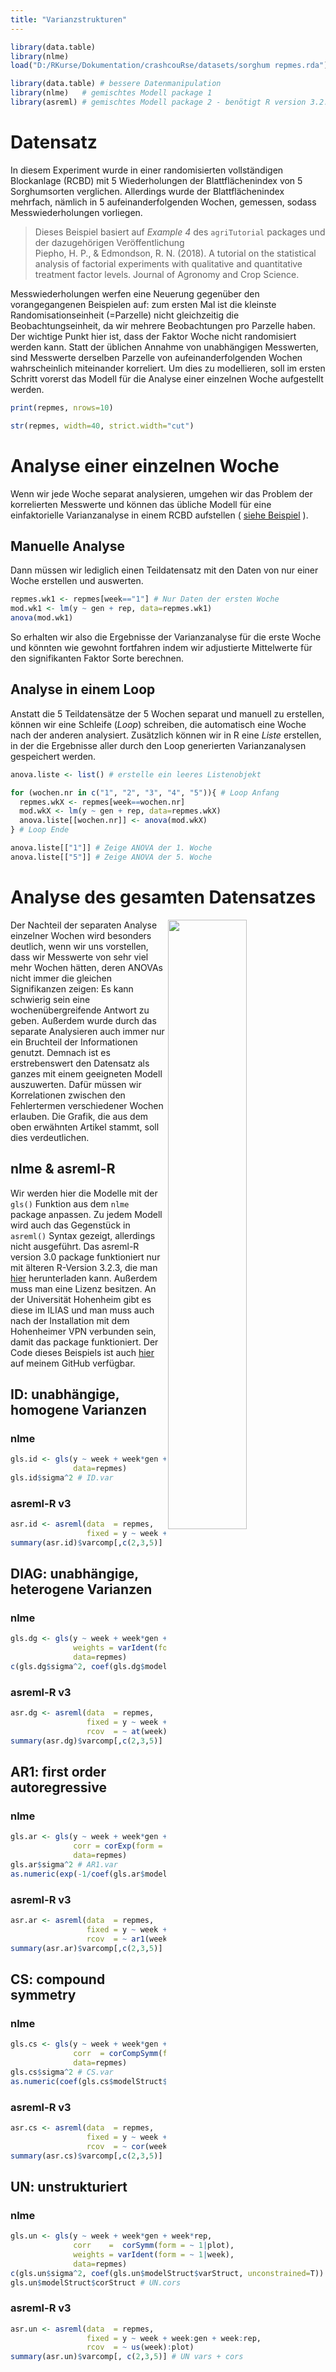 ```yaml
---
title: "Varianzstrukturen"
---
```


```r
library(data.table)
library(nlme)
load("D:/RKurse/Dokumentation/crashcouRse/datasets/sorghum repmes.rda")
```

```r
library(data.table) # bessere Datenmanipulation
library(nlme)   # gemischtes Modell package 1
library(asreml) # gemischtes Modell package 2 - benötigt R version 3.2.3. und Lizenz
```

# Datensatz

In diesem Experiment wurde in einer randomisierten vollständigen Blockanlage (RCBD) mit 5 Wiederholungen der Blattflächenindex von 5 Sorghumsorten verglichen. Allerdings wurde der Blattflächenindex mehrfach, nämlich in 5 aufeinanderfolgenden Wochen, gemessen, sodass Messwiederholungen vorliegen. 

> Dieses Beispiel basiert auf *Example 4* des `agriTutorial` packages und der dazugehörigen Veröffentlichung
> <br />
> Piepho, H. P., & Edmondson, R. N. (2018). A tutorial on the statistical analysis of factorial experiments with qualitative and quantitative treatment factor levels. Journal of Agronomy and Crop Science.

Messwiederholungen werfen eine Neuerung gegenüber den vorangegangenen Beispielen auf: zum ersten Mal ist die kleinste Randomisationseinheit (=Parzelle) nicht gleichzeitig die Beobachtungseinheit, da wir mehrere Beobachtungen pro Parzelle haben. Der wichtige Punkt hier ist, dass der Faktor Woche nicht randomisiert werden kann. Statt der üblichen Annahme von unabhängigen Messwerten, sind Messwerte derselben Parzelle von aufeinanderfolgenden Wochen wahrscheinlich miteinander korreliert. Um dies zu modellieren, soll im ersten Schritt vorerst das Modell für die Analyse einer einzelnen Woche aufgestellt werden.   

<div class = "row"> <div class = "col-md-6">
```r
print(repmes, nrows=10)
```
</div> <div class = "col-md-6">
```r
str(repmes, width=40, strict.width="cut")
```
</div> </div>

# Analyse einer einzelnen Woche

Wenn wir jede Woche separat analysieren, umgehen wir das Problem der korrelierten Messwerte und können das übliche Modell für eine einfaktorielle Varianzanalyse in einem RCBD aufstellen ( [siehe Beispiel](1wayANOVA_rcbd.html) ).

## Manuelle Analyse

Dann müssen wir lediglich einen Teildatensatz mit den Daten von nur einer Woche erstellen und auswerten.

```r
repmes.wk1 <- repmes[week=="1"] # Nur Daten der ersten Woche
mod.wk1 <- lm(y ~ gen + rep, data=repmes.wk1)
anova(mod.wk1)
```

So erhalten wir also die Ergebnisse der Varianzanalyse für die erste Woche und könnten wie gewohnt fortfahren indem wir adjustierte Mittelwerte für den signifikanten Faktor Sorte berechnen. 

## Analyse in einem Loop

Anstatt die 5 Teildatensätze der 5 Wochen separat und manuell zu erstellen, können wir eine Schleife (*Loop*) schreiben, die automatisch eine Woche nach der anderen analysiert. Zusätzlich können wir in R eine *Liste* erstellen, in der die Ergebnisse aller durch den Loop generierten Varianzanalysen gespeichert werden.

```r
anova.liste <- list() # erstelle ein leeres Listenobjekt

for (wochen.nr in c("1", "2", "3", "4", "5")){ # Loop Anfang
  repmes.wkX <- repmes[week==wochen.nr]
  mod.wkX <- lm(y ~ gen + rep, data=repmes.wkX)
  anova.liste[[wochen.nr]] <- anova(mod.wkX)
} # Loop Ende

anova.liste[["1"]] # Zeige ANOVA der 1. Woche
anova.liste[["5"]] # Zeige ANOVA der 5. Woche
```

# Analyse des gesamten Datensatzes

<img src="images/fig6corerr.PNG" style="width:50%" align="right"> Der Nachteil der separaten Analyse einzelner Wochen wird besonders deutlich, wenn wir uns vorstellen, dass wir Messwerte von sehr viel mehr Wochen hätten, deren ANOVAs nicht immer die gleichen Signifikanzen zeigen: Es kann schwierig sein eine wochenübergreifende Antwort zu geben. Außerdem wurde durch das separate Analysieren auch immer nur ein Bruchteil der Informationen genutzt. Demnach ist es erstrebenswert den Datensatz als ganzes mit einem geeigneten Modell auszuwerten. Dafür müssen wir Korrelationen zwischen den Fehlertermen verschiedener Wochen erlauben. Die Grafik, die aus dem oben erwähnten Artikel stammt, soll dies verdeutlichen.

## nlme & asreml-R

Wir werden hier die Modelle mit der `gls()` Funktion aus dem `nlme` package anpassen. Zu jedem Modell wird auch das Gegenstück in `asreml()` Syntax gezeigt, allerdings nicht ausgeführt. Das asreml-R version 3.0 package funktioniert nur mit älteren R-Version 3.2.3, die man [hier](https://cran.r-project.org/bin/windows/base/old/3.2.3/) herunterladen kann. Außerdem muss man eine Lizenz besitzen. An der Universität Hohenheim gibt es diese im ILIAS und man muss auch nach der Installation mit dem Hohenheimer VPN verbunden sein, damit das package funktioniert. Der Code dieses Beispiels ist auch [hier](https://github.com/SchmidtPaul/useful/tree/master/nlmeVSasreml) auf meinem GitHub verfügbar. 

## ID: unabhängige, homogene Varianzen

<div class = "row"> <div class = "col-md-6">

### nlme

```r
gls.id <- gls(y ~ week + week*gen + week*rep,
              data=repmes)
gls.id$sigma^2 # ID.var
```
</div> <div class = "col-md-6">

### asreml-R v3

```r
asr.id <- asreml(data  = repmes,
                 fixed = y ~ week + week:gen + week:rep)
summary(asr.id)$varcomp[,c(2,3,5)] # ID.var
```
</div> </div>

## DIAG: unabhängige, heterogene Varianzen

<div class = "row"> <div class = "col-md-6">

### nlme

```r
gls.dg <- gls(y ~ week + week*gen + week*rep,
              weights = varIdent(form = ~ 1|week),
              data=repmes)
c(gls.dg$sigma^2, coef(gls.dg$modelStruct$varStruct, unconstrained=T)) # DG.vars
```
</div> <div class = "col-md-6">

### asreml-R v3

```r
asr.dg <- asreml(data  = repmes,
                 fixed = y ~ week + week:gen + week:rep,
                 rcov  = ~ at(week):plot)
summary(asr.dg)$varcomp[,c(2,3,5)] # DG.vars
```
</div> </div>

## AR1: first order autoregressive

<div class = "row"> <div class = "col-md-6">

### nlme

```r
gls.ar <- gls(y ~ week + week*gen + week*rep,
              corr = corExp(form = ~ week|plot),
              data=repmes)
gls.ar$sigma^2 # AR1.var 
as.numeric(exp(-1/coef(gls.ar$modelStruct$corStruct, unconstrained=F))) # AR1.cor
```
</div> <div class = "col-md-6">

### asreml-R v3

```r
asr.ar <- asreml(data  = repmes,
                 fixed = y ~ week + week:gen + week:rep,
                 rcov  = ~ ar1(week):plot)
summary(asr.ar)$varcomp[,c(2,3,5)] # AR var + cor
```
</div> </div>

## CS: compound symmetry

<div class = "row"> <div class = "col-md-6">

### nlme

```r
gls.cs <- gls(y ~ week + week*gen + week*rep,
              corr  = corCompSymm(form = ~ week|plot),
              data=repmes)
gls.cs$sigma^2 # CS.var 
as.numeric(coef(gls.cs$modelStruct$corStruct, unconstrained=F)) # CS.cor
```
</div> <div class = "col-md-6">

### asreml-R v3

```r
asr.cs <- asreml(data  = repmes,
                 fixed = y ~ week + week:gen + week:rep,
                 rcov  = ~ cor(week):plot)
summary(asr.cs)$varcomp[,c(2,3,5)] # CS var + cor
```
</div> </div>

## UN: unstrukturiert

<div class = "row"> <div class = "col-md-6">

### nlme

```r
gls.un <- gls(y ~ week + week*gen + week*rep,
              corr    =  corSymm(form = ~ 1|plot),
              weights = varIdent(form = ~ 1|week),
              data=repmes)
c(gls.un$sigma^2, coef(gls.un$modelStruct$varStruct, unconstrained=T)) # UN.vars
gls.un$modelStruct$corStruct # UN.cors
```
</div> <div class = "col-md-6">

### asreml-R v3

```r
asr.un <- asreml(data  = repmes,
                 fixed = y ~ week + week:gen + week:rep,
                 rcov  = ~ us(week):plot)
summary(asr.un)$varcomp[, c(2,3,5)] # UN vars + cors
```
</div> </div>


